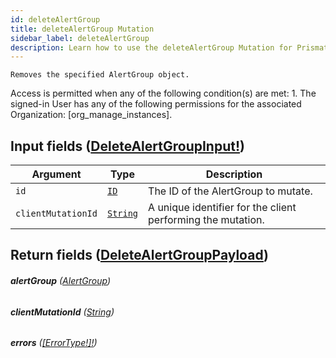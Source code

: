 ```yaml
---
id: deleteAlertGroup
title: deleteAlertGroup Mutation
sidebar_label: deleteAlertGroup
description: Learn how to use the deleteAlertGroup Mutation for Prismatic's API.
---
```


    Removes the specified AlertGroup object.

Access is permitted when any of the following condition(s) are met: 1. The signed-in User has any of the following permissions for the associated Organization: [org_manage_instances].

## Input fields ([DeleteAlertGroupInput!](api/schema/input_object/DeleteAlertGroupInput.mdx))

| Argument           | Type                                     | Description                                                 |
| ------------------ | ---------------------------------------- | ----------------------------------------------------------- |
| `id`               | [`ID`](api/schema/scalar/ID.mdx)         | The ID of the AlertGroup to mutate.                         |
| `clientMutationId` | [`String`](api/schema/scalar/String.mdx) | A unique identifier for the client performing the mutation. |

## Return fields ([DeleteAlertGroupPayload](api/schema/object/DeleteAlertGroupPayload.mdx))

###### <b>alertGroup</b> ([AlertGroup](api/schema/object/AlertGroup.mdx))

###### <b>clientMutationId</b> ([String](api/schema/scalar/String.mdx))

###### <b>errors</b> ([[ErrorType!]!](api/schema/object/ErrorType.mdx))
